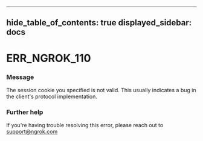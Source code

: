 

---
hide_table_of_contents: true
displayed_sidebar: docs
---


# ERR_NGROK_110

### Message
The session cookie you specified is not valid.
This usually indicates a bug in the client's protocol implementation.

<ErrorDetails />



### Further help
If you're having trouble resolving this error, please reach out to [support@ngrok.com](mailto:support@ngrok.com?subject=Help%20with%20ERR_NGROK_110)

